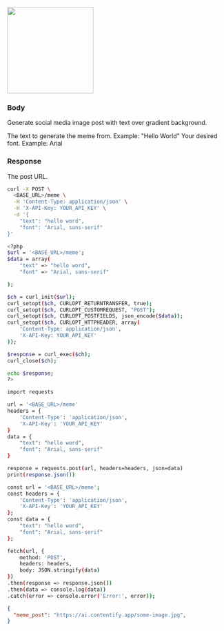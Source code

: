 
<img height="200" src="https://mintlify.s3-us-west-1.amazonaws.com/contentify/images/meme.png" className="rounded-xl"/>

### Body

Generate social media image post with text over gradient background.

<ParamField body="text" type="string">
  The text to generate the meme from. Example: "Hello World"
</ParamField>

<ParamField body="font" type="string">
  Your desired font. Example: Arial
</ParamField>


### Response

<ResponseField name="meme_post" type="string">
  The post URL.
</ResponseField>

<RequestExample>


```bash cURL
curl -X POST \
  <BASE_URL>/meme \
  -H 'Content-Type: application/json' \
  -H 'X-API-Key: YOUR_API_KEY' \
  -d '{
    "text": "hello word",
    "font": "Arial, sans-serif"
}'

```

```bash PHP
<?php
$url = '<BASE_URL>/meme';
$data = array(
    "text" => "hello word",
    "font" => "Arial, sans-serif"

);

$ch = curl_init($url);
curl_setopt($ch, CURLOPT_RETURNTRANSFER, true);
curl_setopt($ch, CURLOPT_CUSTOMREQUEST, "POST");
curl_setopt($ch, CURLOPT_POSTFIELDS, json_encode($data));
curl_setopt($ch, CURLOPT_HTTPHEADER, array(
    'Content-Type: application/json',
    'X-API-Key: YOUR_API_KEY'
));

$response = curl_exec($ch);
curl_close($ch);

echo $response;
?>

```

```bash Python
import requests

url = '<BASE_URL>/meme'
headers = {
    'Content-Type': 'application/json',
    'X-API-Key': 'YOUR_API_KEY'
}
data = {
    "text": "hello word",
    "font": "Arial, sans-serif"
}

response = requests.post(url, headers=headers, json=data)
print(response.json())

```

```bash JavaScript
const url = '<BASE_URL>/meme';
const headers = {
    'Content-Type': 'application/json',
    'X-API-Key': 'YOUR_API_KEY'
};
const data = {
    "text": "hello word",
    "font": "Arial, sans-serif"
};

fetch(url, {
    method: 'POST',
    headers: headers,
    body: JSON.stringify(data)
})
.then(response => response.json())
.then(data => console.log(data))
.catch(error => console.error('Error:', error));

```

</RequestExample>

<ResponseExample>

```json Response
{
  "meme_post": "https://ai.contentify.app/some-image.jpg",
}
```

</ResponseExample>


&nbsp;
#
&nbsp;
#
&nbsp;